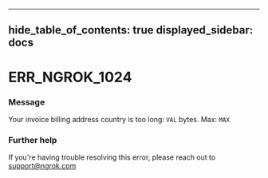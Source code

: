

---
hide_table_of_contents: true
displayed_sidebar: docs
---


# ERR_NGROK_1024

### Message
Your invoice billing address country is too long: `VAL` bytes. Max: `MAX`

<ErrorDetails />



### Further help
If you're having trouble resolving this error, please reach out to [support@ngrok.com](mailto:support@ngrok.com?subject=Help%20with%20ERR_NGROK_1024)

